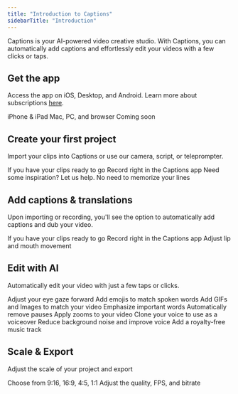 ```yaml
---
title: "Introduction to Captions"
sidebarTitle: "Introduction"
---
```


Captions is your AI-powered video creative studio. With Captions, you can automatically add captions and effortlessly edit your videos with a few clicks or taps.

## Get the app ##
Access the app on iOS, Desktop, and Android. Learn more about subscriptions [here](/documentation/start-guide/subscriptions).

<CardGroup cols={3}>
  <Card title="iOS" icon="apple" href="/documentation/start-guide/get-the-app/ios">
    iPhone & iPad
  </Card>
  <Card title="Desktop" icon="desktop" href="/documentation/start-guide/get-the-app/desktop">
    Mac, PC, and browser
  </Card>
  <Card title="Android" icon="android" href="/documentation/start-guide/get-the-app/android">
    Coming soon
  </Card>
</CardGroup>

## Create your first project ##
Import your clips into Captions or use our camera, script, or teleprompter.

<CardGroup cols={4}>
  <Card title="Import" icon="download" href="/documentation/start-guide/create-a-project/import">
    If you have your clips ready to go
  </Card>
  <Card title="Camera" icon="camera" href="/documentation/start-guide/create-a-project/camera">
    Record right in the Captions app
  </Card>
  <Card title="Script" icon="scroll" href="/documentation/start-guide/create-a-project/script">
    Need some inspiration? Let us help.
  </Card>
  <Card title="Teleprompter" icon="indent" href="documentation/start-guide/create-a-project/teleprompter">
    No need to memorize your lines
  </Card>
</CardGroup>

## Add captions & translations ##
Upon importing or recording, you'll see the option to automatically add captions and dub your video.

<CardGroup cols={3}>
  <Card title="Captions" icon="closed-captioning" href="/documentation/captions/add-captions">
    If you have your clips ready to go
  </Card>
  <Card title="Dubbing" icon="language" href="/documentation/translation-and-dubbing/dubbing">
    Record right in the Captions app
  </Card>
  <Card title="Lipdub" icon="lips" href="/documentation/translation-and-dubbing/lipdub">
    Adjust lip and mouth movement
  </Card>
</CardGroup>

## Edit with AI ##
Automatically edit your video with just a few taps or clicks.

<CardGroup cols={3}>
  <Card title="Eye Contact" icon="eye" href="/documentation/visual-editing/eye-contact-ai">
    Adjust your eye gaze forward
  </Card>
  <Card title="Emojis" icon="icons" href="/documentation/captions/styles">
    Add emojis to match spoken words
  </Card>
  <Card title="Media" icon="photo-film" href="/documentation/visual-editing/media">
    Add GIFs and Images to match your video
  </Card>
  <Card title="Emphasis" icon="sparkle" href="/documentation/captions/word-effects#emphasize">
    Emphasize important words
  </Card>
  <Card title="Trim" icon="scissors" href="/documentation/timeline-editing/ai-trim">
    Automatically remove pauses
  </Card>
  <Card title="Zoom" icon="magnifying-glass" href="/documentation/visual-editing/zoom-ai">
    Apply zooms to your video
  </Card>
  <Card title="AI Voiceover" icon="circle-microphone-lines" href="/documentation/audio-editing/voiceover-ai">
    Clone your voice to use as a voiceover
  </Card>
  <Card title="Enhance Audio" icon="waveform-lines" href="/documentation/audio-editing/enhance">
    Reduce background noise and improve voice
  </Card>
  <Card title="Music" icon="music" href="/documentation/audio-editing/music-ai">
    Add a royalty-free music track
  </Card>
</CardGroup>

## Scale & Export ##
Adjust the scale of your project and export

<CardGroup cols={2}>
  <Card title="Scale" icon="expand" href="/documentation/project-settings/scale-and-format">
    Choose from 9:16, 16:9, 4:5, 1:1
  </Card>
  <Card title="Export" icon="arrow-up-from-bracket" href="/documentation/project-settings/export">
    Adjust the quality, FPS, and bitrate
  </Card>
</CardGroup>





